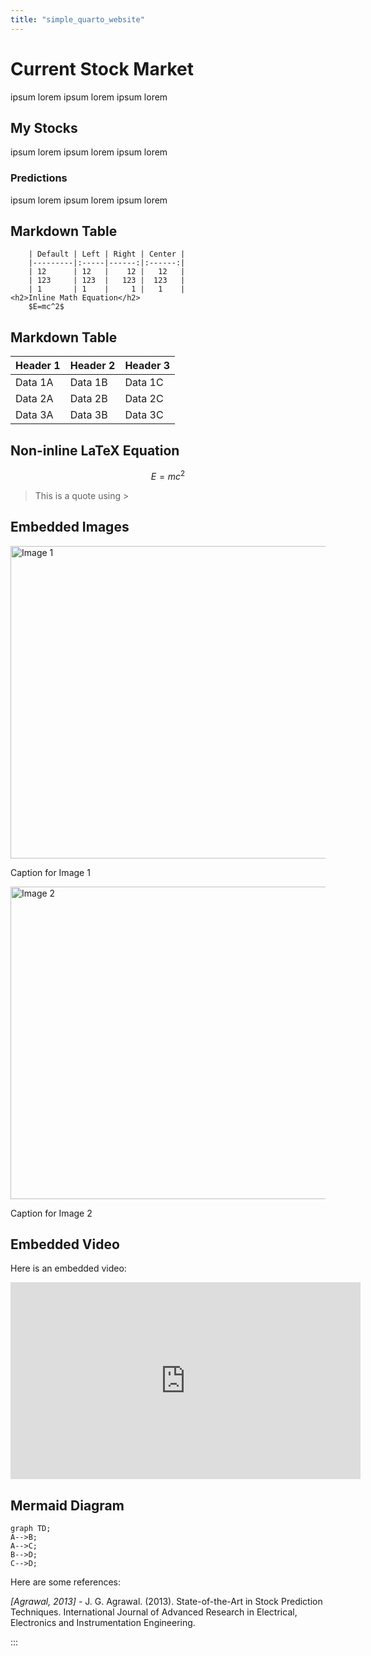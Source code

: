 ```yaml
---
title: "simple_quarto_website"
---
```


<html>
<head>
</head>
<body>
    <h1>Current Stock Market</h1>
    <p>ipsum lorem ipsum lorem ipsum lorem</p>
    <h2>My Stocks</h2>
    <p>ipsum lorem ipsum lorem ipsum lorem</p>
    <h3>Predictions</h3>
    <p>ipsum lorem ipsum lorem ipsum lorem</p>
    <h2>Markdown Table</h2>
            | Default | Left | Right | Center |
        |---------|:-----|------:|:------:|
        | 12      | 12   |    12 |   12   |
        | 123     | 123  |   123 |  123   |
        | 1       | 1    |     1 |   1    |
    <h2>Inline Math Equation</h2>
        $E=mc^2$

<h2>Markdown Table</h2>
    <table>
        <thead>
            <tr>
                <th>Header 1</th>
                <th>Header 2</th>
                <th>Header 3</th>
            </tr>
        </thead>
        <tbody>
            <tr>
                <td>Data 1A</td>
                <td>Data 1B</td>
                <td>Data 1C</td>
            </tr>
            <tr>
                <td>Data 2A</td>
                <td>Data 2B</td>
                <td>Data 2C</td>
            </tr>
            <tr>
                <td>Data 3A</td>
                <td>Data 3B</td>
                <td>Data 3C</td>
            </tr>
        </tbody>
    </table>

 
<h2>Non-inline LaTeX Equation</h2>
    $$E=mc^2$$

 <quote>
        <p> > This is a quote using ></p>
</quote>

<h2>Embedded Images</h2>
<!-- First Image -->
<img src="images/image1.jpeg" alt="Image 1" width="700" height="500">
    <p>Caption for Image 1</p>
<!-- Second Image -->
<img src="images/image2.jpeg" alt="Image 2" width="700" height="500">
    <p>Caption for Image 2</p>

<!-- Embedded Video -->
<h2>Embedded Video</h2>
<p>Here is an embedded video:</p>
<!-- Replace the iframe source with your video's embed code -->
<iframe width="560" height="315" src="https://www.youtube.com/embed/QcquWY_laW8?si=NO9xx0q3cc5AxDMk" title="YouTube video player" frameborder="0" allow="accelerometer; autoplay; clipboard-write; encrypted-media; gyroscope; picture-in-picture; web-share" allowfullscreen></iframe>

<h2>Mermaid Diagram</h2>
<div class="mermaid">
    graph TD;
    A-->B;
    A-->C;
    B-->D;
    C-->D;
</div>

<p>Here are some references:</p>
<!-- Citation  -->
<p><cite class="citation">[Agrawal, 2013]</cite> - J. G. Agrawal. (2013). State-of-the-Art in Stock Prediction Techniques. International Journal of Advanced Research in Electrical, Electronics and Instrumentation Engineering.</p>





</body>

</html>
:::


